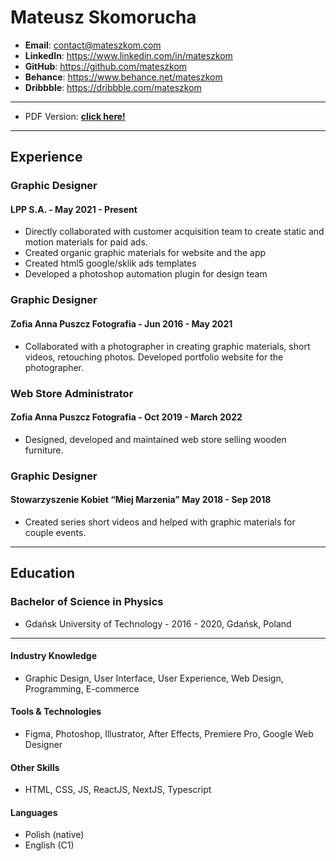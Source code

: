 # Mateusz Skomorucha
- **Email**: contact@mateszkom.com
- **LinkedIn**: https://www.linkedin.com/in/mateszkom
- **GitHub**: https://github.com/mateszkom
- **Behance**: https://www.behance.net/mateszkom
- **Dribbble**: https://dribbble.com/mateszkom 

---

- PDF Version: 
**<a href="/resume.pdf" target="_blank">click here!</a>**
---

## Experience
### Graphic Designer
#### **LPP S.A.** - May 2021 - Present
- Directly collaborated with customer acquisition team to create static and motion materials for paid ads.
- Created organic graphic materials for website and the app
- Created html5 google/sklik ads templates
- Developed a photoshop automation plugin for design team

### Graphic Designer
#### **Zofia Anna Puszcz Fotografia** - Jun 2016 - May 2021 
- Collaborated with a photographer in creating graphic materials, short videos, retouching photos. Developed portfolio website for the photographer.

### Web Store Administrator
#### **Zofia Anna Puszcz Fotografia** - Oct 2019 - March 2022
- Designed, developed and maintained web store selling wooden furniture.

### Graphic Designer
#### **Stowarzyszenie Kobiet “Miej Marzenia”** May 2018 - Sep 2018
- Created series short videos and helped with graphic materials for couple events.

---

## Education
### Bachelor of Science in Physics
- Gdańsk University of Technology - 2016 - 2020, Gdańsk, Poland

---

#### Industry Knowledge
- Graphic Design,  User Interface, User Experience, Web Design, Programming, E-commerce


#### Tools & Technologies
- Figma, Photoshop, Illustrator, After Effects, Premiere Pro, Google Web Designer

#### Other Skills
- HTML, CSS, JS, ReactJS, NextJS, Typescript

#### Languages
- Polish (native)
- English (C1)



